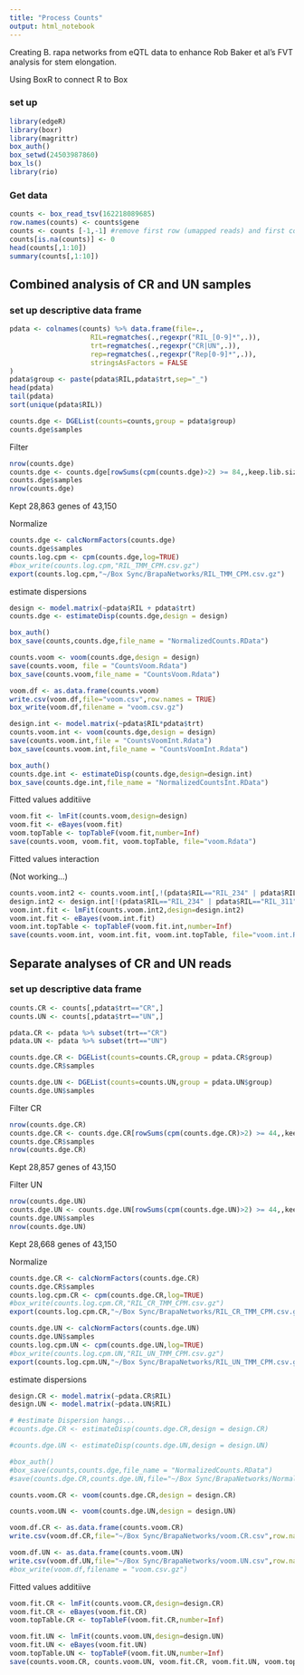 ```yaml
---
title: "Process Counts"
output: html_notebook
---
```


Creating B. rapa networks from eQTL data to enhance Rob Baker et al's FVT analysis for stem elongation.

Using BoxR to connect R to Box

### set up
```r
library(edgeR)
library(boxr)
library(magrittr)
box_auth()
box_setwd(24503987860)
box_ls()
library(rio)
```

### Get data
```r
counts <- box_read_tsv(162218089685)
row.names(counts) <- counts$gene
counts <- counts [-1,-1] #remove first row (umapped reads) and first column (gene IDs)
counts[is.na(counts)] <- 0
head(counts[,1:10])
summary(counts[,1:10])
```

## Combined analysis of CR and UN samples

### set up descriptive data frame
```r
pdata <- colnames(counts) %>% data.frame(file=.,
                    RIL=regmatches(.,regexpr("RIL_[0-9]*",.)),
                    trt=regmatches(.,regexpr("CR|UN",.)),
                    rep=regmatches(.,regexpr("Rep[0-9]*",.)),
                    stringsAsFactors = FALSE
)
pdata$group <- paste(pdata$RIL,pdata$trt,sep="_")
head(pdata)
tail(pdata)
sort(unique(pdata$RIL))
```

```r
counts.dge <- DGEList(counts=counts,group = pdata$group)
counts.dge$samples
```

Filter
```r
nrow(counts.dge)
counts.dge <- counts.dge[rowSums(cpm(counts.dge)>2) >= 84,,keep.lib.sizes=FALSE]
counts.dge$samples
nrow(counts.dge)
```
Kept 28,863 genes of 43,150

Normalize
```r
counts.dge <- calcNormFactors(counts.dge)
counts.dge$samples
counts.log.cpm <- cpm(counts.dge,log=TRUE)
#box_write(counts.log.cpm,"RIL_TMM_CPM.csv.gz")
export(counts.log.cpm,"~/Box Sync/BrapaNetworks/RIL_TMM_CPM.csv.gz")
```

estimate dispersions
```r
design <- model.matrix(~pdata$RIL + pdata$trt)
counts.dge <- estimateDisp(counts.dge,design = design)
```

```r
box_auth()
box_save(counts,counts.dge,file_name = "NormalizedCounts.RData")
```

```r
counts.voom <- voom(counts.dge,design = design)
save(counts.voom, file = "CountsVoom.Rdata")
box_save(counts.voom,file_name = "CountsVoom.Rdata")
```

```r
voom.df <- as.data.frame(counts.voom)
write.csv(voom.df,file="voom.csv",row.names = TRUE)
box_write(voom.df,filename = "voom.csv.gz")
```


```r
design.int <- model.matrix(~pdata$RIL*pdata$trt)
counts.voom.int <- voom(counts.dge,design = design)
save(counts.voom.int,file = "CountsVoomInt.Rdata")
box_save(counts.voom.int,file_name = "CountsVoomInt.Rdata")
```

```r
box_auth()
counts.dge.int <- estimateDisp(counts.dge,design=design.int)
box_save(counts.dge.int,file_name = "NormalizedCountsInt.RData")
```

Fitted values additiive
```r
voom.fit <- lmFit(counts.voom,design=design)
voom.fit <- eBayes(voom.fit)
voom.topTable <- topTableF(voom.fit,number=Inf)
save(counts.voom, voom.fit, voom.topTable, file="voom.Rdata")
```

Fitted values interaction

(Not working...)
```r
counts.voom.int2 <- counts.voom.int[,!(pdata$RIL=="RIL_234" | pdata$RIL=="RIL_311")] # these two lines are missing UN data and so the interaction terms cannot be estimated, and therfore we get an error unless we remove them.
design.int2 <- design.int[!(pdata$RIL=="RIL_234" | pdata$RIL=="RIL_311"),]
voom.int.fit <- lmFit(counts.voom.int2,design=design.int2)
voom.int.fit <- eBayes(voom.int.fit)
voom.int.topTable <- topTableF(voom.fit.int,number=Inf)
save(counts.voom.int, voom.int.fit, voom.int.topTable, file="voom.int.Rdata")
```


## Separate analyses of CR and UN reads

### set up descriptive data frame

```r
counts.CR <- counts[,pdata$trt=="CR",]
counts.UN <- counts[,pdata$trt=="UN",]

pdata.CR <- pdata %>% subset(trt=="CR")
pdata.UN <- pdata %>% subset(trt=="UN")
```

```r
counts.dge.CR <- DGEList(counts=counts.CR,group = pdata.CR$group)
counts.dge.CR$samples

counts.dge.UN <- DGEList(counts=counts.UN,group = pdata.UN$group)
counts.dge.UN$samples
```

Filter CR
```r
nrow(counts.dge.CR)
counts.dge.CR <- counts.dge.CR[rowSums(cpm(counts.dge.CR)>2) >= 44,,keep.lib.sizes=FALSE]
counts.dge.CR$samples
nrow(counts.dge.CR)
```
Kept 28,857 genes of 43,150

Filter UN
```r
nrow(counts.dge.UN)
counts.dge.UN <- counts.dge.UN[rowSums(cpm(counts.dge.UN)>2) >= 44,,keep.lib.sizes=FALSE]
counts.dge.UN$samples
nrow(counts.dge.UN)
```
Kept 28,668 genes of 43,150

Normalize
```r
counts.dge.CR <- calcNormFactors(counts.dge.CR)
counts.dge.CR$samples
counts.log.cpm.CR <- cpm(counts.dge.CR,log=TRUE)
#box_write(counts.log.cpm.CR,"RIL_CR_TMM_CPM.csv.gz")
export(counts.log.cpm.CR,"~/Box Sync/BrapaNetworks/RIL_CR_TMM_CPM.csv.gz")
```

```r
counts.dge.UN <- calcNormFactors(counts.dge.UN)
counts.dge.UN$samples
counts.log.cpm.UN <- cpm(counts.dge.UN,log=TRUE)
#box_write(counts.log.cpm.UN,"RIL_UN_TMM_CPM.csv.gz")
export(counts.log.cpm.UN,"~/Box Sync/BrapaNetworks/RIL_UN_TMM_CPM.csv.gz")
```

estimate dispersions
```r
design.CR <- model.matrix(~pdata.CR$RIL)
design.UN <- model.matrix(~pdata.UN$RIL)

# #estimate Dispersion hangs...
#counts.dge.CR <- estimateDisp(counts.dge.CR,design = design.CR)

#counts.dge.UN <- estimateDisp(counts.dge.UN,design = design.UN)
```

```r
#box_auth()
#box_save(counts,counts.dge,file_name = "NormalizedCounts.RData")
#save(counts.dge.CR,counts.dge.UN,file="~/Box Sync/BrapaNetworks/Normalized_CR_UN_Counts.Rdata")
```

```r
counts.voom.CR <- voom(counts.dge.CR,design = design.CR)

counts.voom.UN <- voom(counts.dge.UN,design = design.UN)
```

```r
voom.df.CR <- as.data.frame(counts.voom.CR)
write.csv(voom.df.CR,file="~/Box Sync/BrapaNetworks/voom.CR.csv",row.names = TRUE)

voom.df.UN <- as.data.frame(counts.voom.UN)
write.csv(voom.df.UN,file="~/Box Sync/BrapaNetworks/voom.UN.csv",row.names = TRUE)
#box_write(voom.df,filename = "voom.csv.gz")
```

Fitted values additiive
```r
voom.fit.CR <- lmFit(counts.voom.CR,design=design.CR)
voom.fit.CR <- eBayes(voom.fit.CR)
voom.topTable.CR <- topTableF(voom.fit.CR,number=Inf)

voom.fit.UN <- lmFit(counts.voom.UN,design=design.UN)
voom.fit.UN <- eBayes(voom.fit.UN)
voom.topTable.UN <- topTableF(voom.fit.UN,number=Inf)
save(counts.voom.CR, counts.voom.UN, voom.fit.CR, voom.fit.UN, voom.topTable.CR, voom.topTable.UN, file="~/Box Sync/BrapaNetworks/voom_CR_UN.Rdata")
```


